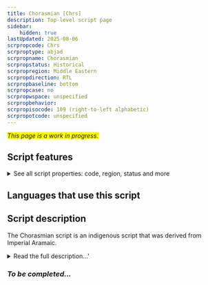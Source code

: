 ```yaml
---
title: Chorasmian [Chrs]
description: Top-level script page
sidebar:
    hidden: true
lastUpdated: 2025-08-06
scrpropcode: Chrs
scrproptype: abjad
scrpropname: Chorasmian
scrpropstatus: Historical
scrpropregion: Middle Eastern
scrpropdirection: RTL
scrpropbaseline: bottom
scrpropcase: no
scrpropwspace: unspecified
scrpropbehavior: 
scrpropisocode: 109 (right-to-left alphabetic)
scrpropotcode: unspecified
---
```


<span style='background-color:yellow'>_This page is a work in progress._</span>


## Script features

<details>
<summary> See all script properties: code, region, status and more</summary>
<ScriptInfo />
</details>

## Languages that use this script

<WsList script='Chrs' wsMax='5' />

## Script description

The Chorasmian script is an indigenous script that was derived from Imperial Aramaic.

<details><summary>Read the full description...'</summary>_Not yet available._</details>

### _To be completed..._

